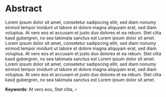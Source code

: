 # Abstract

Lorem ipsum dolor sit amet, consetetur sadipscing elitr, sed diam nonumy eirmod tempor invidunt ut labore et dolore magna aliquyam erat, sed diam voluptua.
At vero eos et accusam et justo duo dolores et ea rebum.
Stet clita kasd gubergren, no sea takimata sanctus est Lorem ipsum dolor sit amet.
Lorem ipsum dolor sit amet, consetetur sadipscing elitr, sed diam nonumy eirmod tempor invidunt ut labore et dolore magna aliquyam erat, sed diam voluptua.
At vero eos et accusam et justo duo dolores et ea rebum.
Stet clita kasd gubergren, no sea takimata sanctus est Lorem ipsum dolor sit amet.
Lorem ipsum dolor sit amet, consetetur sadipscing elitr, sed diam nonumy eirmod tempor invidunt ut labore et dolore magna aliquyam erat, sed diam voluptua.
At vero eos et accusam et justo duo dolores et ea rebum.
Stet clita kasd gubergren, no sea takimata sanctus est Lorem ipsum dolor sit amet.

**Keywords**: At vero eos, Stet clita, `r`
